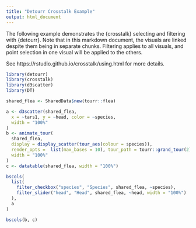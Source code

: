 ```yaml
---
title: "Detourr Crosstalk Example"
output: html_document
---
```


The following example demonstrates the {crosstalk} selecting and filtering with
{detourr}. Note that in this markdown document, the visuals are linked despite
them being in separate chunks. Filtering applies to all visuals, and point 
selection in one visual will be applied to the others.

See https://rstudio.github.io/crosstalk/using.html for more details.

```r
library(detourr)
library(crosstalk)
library(d3scatter)
library(DT)

shared_flea <- SharedData$new(tourr::flea)

a <- d3scatter(shared_flea,
  x = ~tars1, y = ~head, color = ~species,
  width = "100%"
)
b <- animate_tour(
  shared_flea,
  display = display_scatter(tour_aes(colour = species)),
  render_opts =  list(max_bases = 10), tour_path = tourr::grand_tour(2),
  width = "100%"
)
c <- datatable(shared_flea, width = "100%")

bscols(
  list(
    filter_checkbox("species", "Species", shared_flea, ~species),
    filter_slider("head", "Head", shared_flea, ~head, width = "100%")
  ),
  a
)
```

```r
bscols(b, c)
```
